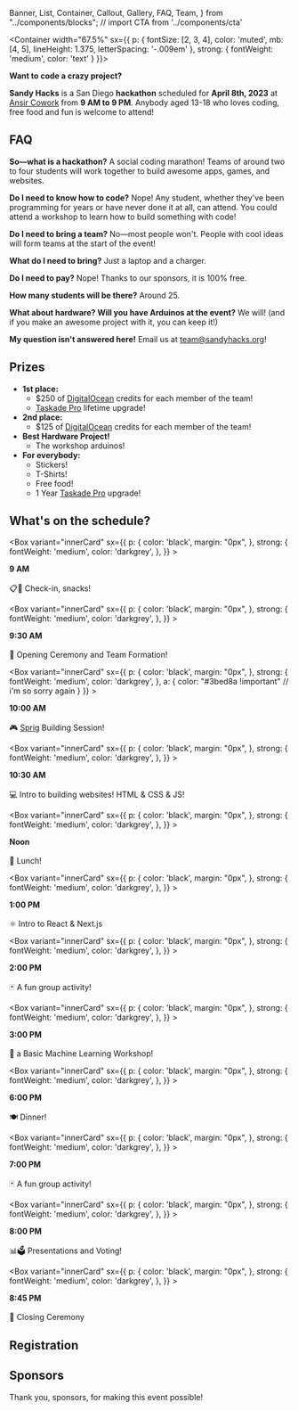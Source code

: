   Banner,
  List,
  Container,
  Callout,
  Gallery,
  FAQ,
  Team,
} from "../components/blocks";
// import CTA from '../components/cta'

<Banner></Banner>

<Container
width="67.5%"
sx={{
    p: {
      fontSize: [2, 3, 4],
      color: 'muted',
      mb: [4, 5],
      lineHeight: 1.375,
      letterSpacing: '-.009em'
    },
    strong: {
      fontWeight: 'medium',
      color: 'text'
    }
  }}>
<Photo
  showAlt
  alt="The joys of hackathon-ing!"
  src="static/Hack_Club_Assemble_LTNJ_00104.JPG"
/>

**Want to code a crazy project?**

**Sandy Hacks** is a San Diego **hackathon** scheduled for **April 8th, 2023** at [Ansir Cowork](https://www.google.com/maps/place/Ansir+Innovation+Center/@32.8256251,-117.157724,18.17z/data=!4m6!3m5!1s0x80dbff96a0730333:0x8c934d2498f10222!8m2!3d32.8257631!4d-117.1569484!16s%2Fg%2F1tr8lwgl) from **9 AM to 9 PM**. Anybody aged 13-18 who loves coding, free food and fun is welcome to attend!

<!-- <center>
  ugh im making more work for myself but i'll animate a lil roaring dragon to
  use as a page divider
</center> -->

## FAQ

<FAQ>

**So—what is a hackathon?** A social coding marathon! Teams of around two to four students will work together to build awesome apps, games, and websites.

**Do I need to know how to code?** Nope! Any student, whether they've been programming for years or have never done it at all, can attend. You could attend a workshop to learn how to build something with code!

**Do I need to bring a team?** No—most people won't. People with cool ideas will form teams at the start of the event!

**What do I need to bring?** Just a laptop and a charger.

**Do I need to pay?** Nope! Thanks to our sponsors, it is 100% free.

**How many students will be there?** Around 25.

**What about hardware? Will you have Arduinos at the event?** We will! (and if you make an awesome project with it, you can keep it!)

**My question isn't answered here!** Email us at [team@sandyhacks.org](mailto:team@sandyhacks.org)!

</FAQ>

## Prizes

<FAQ>

- **1st place:**
  - $250 of [DigitalOcean](https://digitalocean.com) credits for each member of the team!
  - [Taskade Pro](https://taskade.com) lifetime upgrade!
- **2nd place:**
  - $125 of [DigitalOcean](https://digitalocean.com) credits for each member of the team!
- **Best Hardware Project!**
  - The workshop arduinos!
- **For everybody:**
  - Stickers!
  - T-Shirts!
  - Free food!
  - 1 Year [Taskade Pro](https://taskade.com) upgrade!

</FAQ>

## What's on the schedule?

<Box>

<Box variant="innerCard"
sx={{
        p: {
          color: 'black',
          margin: "0px",
        },
        strong: {
          fontWeight: 'medium',
          color: 'darkgrey',
        },
    }} >

**9 AM** <br></br>
📋🥯 Check-in, snacks!

</Box>

<Box variant="innerCard"
sx={{
        p: {
          color: 'black',
          margin: "0px",
        },
        strong: {
          fontWeight: 'medium',
          color: 'darkgrey',
        },
    }} >

**9:30 AM** <br></br>
🤝 Opening Ceremony and Team Formation!

</Box>

<Box variant="innerCard"
sx={{
        p: {
          color: 'black',
          margin: "0px",
        },
        strong: {
          fontWeight: 'medium',
          color: 'darkgrey',
        },
        a: {
            color: "#3bed8a !important" // i'm so sorry again
        }
    }} >

**10:00 AM** <br></br>
🎮 [Sprig](https://sprig.hackclub.com) Building Session!

</Box>

<Box variant="innerCard"
sx={{
        p: {
          color: 'black',
          margin: "0px",
        },
        strong: {
          fontWeight: 'medium',
          color: 'darkgrey',
        },
    }} >

**10:30 AM** <br></br>
💻 Intro to building websites! HTML & CSS & JS!

</Box>

<Box variant="innerCard"
sx={{
        p: {
          color: 'black',
          margin: "0px",
        },
        strong: {
          fontWeight: 'medium',
          color: 'darkgrey',
        },
    }} >

**Noon** <br></br>
🍕 Lunch!

</Box>

<Box variant="innerCard"
sx={{
        p: {
          color: 'black',
          margin: "0px",
        },
        strong: {
          fontWeight: 'medium',
          color: 'darkgrey',
        },
    }} >

**1:00 PM** <br></br>
⚛️ Intro to React & Next.js

</Box>

<Box variant="innerCard"
sx={{
        p: {
          color: 'black',
          margin: "0px",
        },
        strong: {
          fontWeight: 'medium',
          color: 'darkgrey',
        },
    }} >

**2:00 PM** <br></br>
🃏 A fun group activity!

</Box>

<Box variant="innerCard"
sx={{
        p: {
          color: 'black',
          margin: "0px",
        },
        strong: {
          fontWeight: 'medium',
          color: 'darkgrey',
        },
    }} >

**3:00 PM** <br></br>
🤖 a Basic Machine Learning Workshop!

</Box>

<Box variant="innerCard"
sx={{
        p: {
          color: 'black',
          margin: "0px",
        },
        strong: {
          fontWeight: 'medium',
          color: 'darkgrey',
        },
    }} >

**6:00 PM** <br></br>
🍽️ Dinner!

</Box>

<Box variant="innerCard"
sx={{
        p: {
          color: 'black',
          margin: "0px",
        },
        strong: {
          fontWeight: 'medium',
          color: 'darkgrey',
        },
    }} >

**7:00 PM** <br></br>
🃏 A fun group activity!

</Box>

<Box variant="innerCard"
sx={{
        p: {
          color: 'black',
          margin: "0px",
        },
        strong: {
          fontWeight: 'medium',
          color: 'darkgrey',
        },
    }} >

**8:00 PM** <br></br>
📊🗳️ Presentations and Voting!

</Box>

<Box variant="innerCard"
sx={{
        p: {
          color: 'black',
          margin: "0px",
        },
        strong: {
          fontWeight: 'medium',
          color: 'darkgrey',
        },
    }} >

**8:45 PM** <br></br>
👋 Closing Ceremony

</Box>

</Box>

## Registration

<RegistrationForm />

## Sponsors

Thank you, sponsors, for making this event possible!

<Sponsors />

##

</Container>

